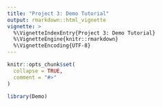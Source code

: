 ```yaml
---
title: "Project 3: Demo Tutorial"
output: rmarkdown::html_vignette
vignette: >
  %\VignetteIndexEntry{Project 3: Demo Tutorial}
  %\VignetteEngine{knitr::rmarkdown}
  %\VignetteEncoding{UTF-8}
---
```


```r
knitr::opts_chunk$set(
  collapse = TRUE,
  comment = "#>"
)
```

```r
library(Demo)
```
